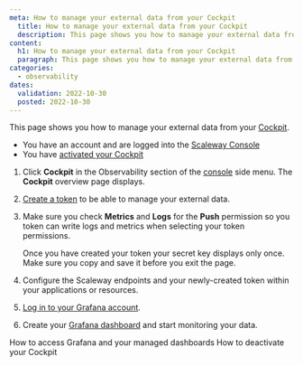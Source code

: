 ```yaml
---
meta: How to manage your external data from your Cockpit
  title: How to manage your external data from your Cockpit
  description: This page shows you how to manage your external data from your Cockpit
content:
  h1: How to manage your external data from your Cockpit
  paragraph: This page shows you how to manage your external data from your Cockpit
categories:
  - observability
dates:
  validation: 2022-10-30
  posted: 2022-10-30
---
```


This page shows you how to manage your external data from your [Cockpit](/observability/cockpit/concepts/#cockpit).

<Message type="requirement">

  - You have an account and are logged into the [Scaleway Console](https://console.scaleway.com/)
  - You have [activated your Cockpit](/observability/cockpit/how-to/activate-cockpit/)

</Message>


1. Click **Cockpit** in the Observability section of the [console](https://console.scaleway.com/) side menu. The **Cockpit** overview page displays.

2. [Create a token](/observability/cockpit/how-to/create-token) to be able to manage your external data.

3. Make sure you check **Metrics** and **Logs** for the **Push** permission so you token can write logs and metrics when selecting your token permissions.

    <Lightbox src="scaelway_token_permissions_external_data.webp" alt="" />

    <Message type="important">

     Once you have created your token your secret key displays only once. Make sure you copy and save it before you exit the page.

    </Message>

4. Configure the Scaleway endpoints and your newly-created token within your applications or resources.

 <Lightbox src="scaleway_endpoints.webp" alt="" />

5. [Log in to your Grafana account](/observability/cockpit/how-to/acces-grafana-and-managed-dashboards).

6. Create your [Grafana dashboard](/observability/cockpit/how-to/acces-grafana-and-managed-dashboards) and start monitoring your data.

<Navigation title="See Also">
  <PreviousButton to="/observability/cockpit/how-to/access-grafana-and-managed-dashboards/">How to access Grafana and your managed dashboards</PreviousButton>
  <NextButton to="/observability/cockpit/how-to/deactivate-cockpit/">How to deactivate your Cockpit</NextButton>
</Navigation>